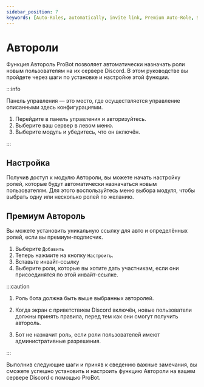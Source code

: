 ```yaml
---
sidebar_position: 7
keywords: [Auto-Roles, automatically, invite link, Premium Auto-Role, Specific Link] 
---
```


# Автороли

Функция Автороль ProBot позволяет автоматически назначать роли новым пользователям на их сервере Discord. В этом руководстве вы пройдете через шаги по установке и настройке этой функции.

:::info

Панель управления — это место, где осуществляется управление описанными здесь конфигурациями.

1. Перейдите в панель управления и авторизуйтесь. 
2. Выберите ваш сервер в левом меню.
3. Выберите модуль и убедитесь, что он включён. 

:::

## Настройка

Получив доступ к модулю Автороли, вы можете начать настройку ролей, которые будут автоматически назначаться новым пользователям. Для этого воспользуйтесь меню выбора модуля, чтобы выбрать одну или несколько ролей по желанию.

## Премиум Автороль

Вы можете установить уникальную ссылку для авто и определённых ролей, если вы премиум-подписчик.

1. Выберите `Добавить`
2. Теперь нажмите на кнопку `Настроить`.
3. Вставьте инвайт-ссылку
4. Выберите роли, которые вы хотите дать участникам, если они присоединятся по этой инвайт-ссылке.

:::caution

1. Роль бота должна быть выше выбранных авторолей.

2. Когда экран с приветствием Discord включён, новые пользователи должны принять правила, перед тем как они смогут получить автороль.

3. Бот не назначит роль, если роли пользователей имеют административные разрешения.

:::

Выполнив следующие шаги и приняв к сведению важные замечания, вы сможете успешно установить и настроить функцию Автороли на вашем сервере Discord с помощью ProBot.
